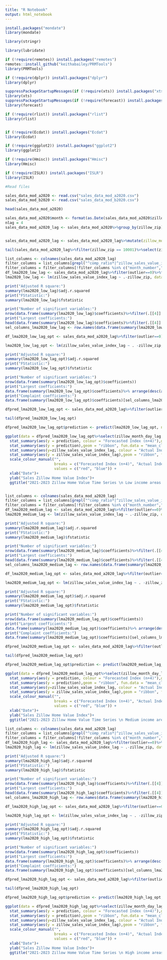 ---
title: "R Notebook"
output: html_notebook
---


```{r}

install.packages("mondate")
library(mondate)

library(stringr)

library(lubridate)

if (!require(remotes)) install.packages("remotes")
remotes::install_github("keithabailey/PRMTools")
library(PRMTools)

if (!require(dplyr)) install.packages("dplyr")
library(dplyr)

suppressPackageStartupMessages(if (!require(xts)) install.packages("xts"))
library(xts)
suppressPackageStartupMessages(if (!require(forecast)) install.packages("forecast") )
library(forecast)

if (!require(rlist)) install.packages("rlist")
library(rlist)


if (!require(Ecdat)) install.packages("Ecdat")
library(Ecdat)

if (!require(ggplot2)) install.packages("ggplot2")
library(ggplot2)

if (!require(Hmisc)) install.packages("Hmisc")
library(Hmisc)

if (!require(ISLR)) install.packages("ISLR")
library(ISLR)
```

```{r}
#Read files

sales_data_mod_a2020 <- read.csv("sales_data_mod_a2020.csv")
sales_data_mod_b2020 <- read.csv("sales_data_mod_b2020.csv")

head(sales_data_mod_a2020)

```


```{r}
sales_data_mod_a2020$month <- format(as.Date(sales_data_mod_a2020$zillow_month_day),"%m")
nlag = 4
sales_data_mod_a2020_lag <- sales_data_mod_a2020%>%group_by(zillow_zip)%>%arrange(desc(zillow_month_day))%>%mutate(zillow_sales_value_index_lag = lag(zillow_sales_value_index, n = nlag),zillow_month_day_lag = lag(zillow_month_day, n = nlag))


sales_data_mod_a2020_lag <- sales_data_mod_a2020_lag%>%mutate(zillow_month_day_lag = ifelse(!is.na(zillow_sales_value_index_lag), zillow_month_day_lag, format(ceiling_date(as.Date(zillow_month_day), "month") + months(nlag) - days(1),"%Y-%m-%d") ))%>%arrange(zillow_zip,zillow_month_day)

tail(sales_data_mod_a2020_lag%>%filter(zillow_zip == 10001)%>%select(zillow_month_day,zillow_month_day_lag,zillow_sales_value_index,zillow_sales_value_index_lag, outlier),nlag*2)


```

```{r}
list_columns <- colnames(sales_data_mod_a2020_lag)
filter_columns = list_columns[grepl("^comp_ratio*|^zillow_sales_value_index|var_zip|^month", list_columns)]
filter_columns = filter_columns[!filter_columns %in% c("month_number","zillow_sales_value_index")]
df_lma2020_low_lag <- sales_data_mod_a2020_lag%>%filter(outlier==0)%>%filter(income_group=="low")%>%filter(!is.na(zillow_sales_value_index_lag))%>%select(filter_columns)
lma2020_low_lag <- lm(zillow_sales_value_index_lag ~ .-zillow_zip, data=df_lma2020_low_lag)  

print("Adjusted R square:")
summary(lma2020_low_lag)$adj.r.squared
print("FStatistic:")
summary(lma2020_low_lag)$fstatistic

print("Number of significant variables:")
nrow(data.frame(summary(lma2020_low_lag)$coefficients)%>%filter(.[[4]] <0.05))
print("Largest coefficients:")
head(data.frame(summary(lma2020_low_lag)$coefficients)%>%filter(.[[4]] <0.05)%>% arrange(desc(abs(Estimate))),20)
sel_columns_lma2020_low_lag <- row.names(data.frame(summary(lma2020_low_lag)$coefficients)%>%filter(.[[4]] <0.05))

```

```{r}
df_lma2020_low_lag_opt <- sales_data_mod_a2020_lag%>%filter(outlier==0)%>%filter(income_group=="low")%>%filter(!is.na(zillow_sales_value_index_lag))%>%select(c(sel_columns_lma2020_low_lag[!grepl("var_zip|^month|*Intercept*",sel_columns_lma2020_low_lag)],var_zip,month,zillow_sales_value_index_lag,zillow_month_day_lag))

lma2020_low_lag_opt <- lm(zillow_sales_value_index_lag ~ . -zillow_zip, data=df_lma2020_low_lag_opt%>%select(!zillow_month_day_lag))

print("Adjusted R square:")
summary(lma2020_low_lag_opt)$adj.r.squared
print("FStatistic:")
summary(lma2020_low_lag_opt)$fstatistic

print("Number of significant variables:")
nrow(data.frame(summary(lma2020_low_lag_opt)$coefficients))
print("Largest coefficients:")
data.frame(summary(lma2020_low_lag_opt)$coefficients)%>% arrange(desc(abs(Estimate)))
print("Complaint coefficients:")
data.frame(summary(lma2020_low_lag_opt)$coefficients)[sel_columns_lma2020_low_lag[grepl("comp_ratio|Intercept",sel_columns_lma2020_low_lag)],]%>% arrange(desc(abs(Estimate)))

dfpred_lma2020_low_lag_opt <- sales_data_mod_a2020_lag%>%filter(outlier==0)%>%filter(income_group=="low")%>%select(c(sel_columns_lma2020_low_lag[!grepl("var_zip|^month|*Intercept*",sel_columns_lma2020_low_lag)],var_zip,month,zillow_sales_value_index_lag,zillow_month_day_lag))

tail(dfpred_lma2020_low_lag_opt)

dfpred_lma2020_low_lag_opt$prediction <- predict(lma2020_low_lag_opt, newdata=dfpred_lma2020_low_lag_opt%>%select(!zillow_month_day_lag))

ggplot(data = dfpred_lma2020_low_lag_opt%>%select(zillow_month_day_lag, prediction, zillow_sales_value_index_lag),aes(x = as.Date(zillow_month_day_lag))) + 
  stat_summary(aes(y = prediction, colour = "Forecasted Index (n+4)"),geom = "line", fun = "mean", size= 1) +
  stat_summary(aes(y = prediction),geom = "ribbon", fun.data = "mean_cl_normal", alpha = 0.1,fill = "red") +
  stat_summary(aes(y=zillow_sales_value_index_lag, colour = "Actual Index"), geom = "line", fun = "mean", size= 1) +
  stat_summary(aes(y = zillow_sales_value_index_lag),geom = "ribbon", fun.data = "mean_cl_normal", alpha = 0.1,fill = "blue") +
  scale_colour_manual("", 
                      breaks = c("Forecasted Index (n+4)", "Actual Index"),
                      values = c("red", "blue")) +
  xlab("Date")+
  ylab("Sales Zillow Home Value Index")+
  ggtitle("2021-2023 Zillow Home Value Time Series \n Low income areas - Forecast (n+4) vs Predicted")



```

```{r}
list_columns <- colnames(sales_data_mod_a2020_lag)
filter_columns = list_columns[grepl("^comp_ratio*|^zillow_sales_value_index|var_zip|^month", list_columns)]
filter_columns = filter_columns[!filter_columns %in% c("month_number","zillow_sales_value_index")]
df_lma2020_medium_lag <- sales_data_mod_a2020_lag%>%filter(outlier==0)%>%filter(income_group=="medium")%>%filter(!is.na(zillow_sales_value_index_lag))%>%select(filter_columns)
lma2020_medium_lag <- lm(zillow_sales_value_index_lag ~ .-zillow_zip, data=df_lma2020_medium_lag)  

print("Adjusted R square:")
summary(lma2020_medium_lag)$adj.r.squared
print("FStatistic:")
summary(lma2020_medium_lag)$fstatistic

print("Number of significant variables:")
nrow(data.frame(summary(lma2020_medium_lag)$coefficients)%>%filter(.[[4]] <0.05))
print("Largest coefficients:")
head(data.frame(summary(lma2020_medium_lag)$coefficients)%>%filter(.[[4]] <0.05)%>% arrange(desc(abs(Estimate))),20)
sel_columns_lma2020_medium_lag <- row.names(data.frame(summary(lma2020_medium_lag)$coefficients)%>%filter(.[[4]] <0.05))

```


```{r}
df_lma2020_medium_lag_opt <- sales_data_mod_a2020_lag%>%filter(outlier==0)%>%filter(income_group=="medium")%>%filter(!is.na(zillow_sales_value_index_lag))%>%select(c(sel_columns_lma2020_medium_lag[!grepl("var_zip|^month|*Intercept*",sel_columns_lma2020_medium_lag)],var_zip,month,zillow_sales_value_index_lag,zillow_month_day_lag))

lma2020_medium_lag_opt <- lm(zillow_sales_value_index_lag ~ . -zillow_zip, data=df_lma2020_medium_lag_opt%>%select(!zillow_month_day_lag))

print("Adjusted R square:")
summary(lma2020_medium_lag_opt)$adj.r.squared
print("FStatistic:")
summary(lma2020_medium_lag_opt)$fstatistic

print("Number of significant variables:")
nrow(data.frame(summary(lma2020_medium_lag_opt)$coefficients))
print("Largest coefficients:")
data.frame(summary(lma2020_medium_lag_opt)$coefficients)%>% arrange(desc(abs(Estimate)))
print("Complaint coefficients:")
data.frame(summary(lma2020_medium_lag_opt)$coefficients)[sel_columns_lma2020_medium_lag[grepl("comp_ratio|Intercept",sel_columns_lma2020_medium_lag)],]%>% arrange(desc(abs(Estimate)))

dfpred_lma2020_medium_lag_opt <- sales_data_mod_a2020_lag%>%filter(outlier==0)%>%filter(income_group=="medium")%>%filter(var_zip != "_11366")%>%select(c(sel_columns_lma2020_medium_lag[!grepl("var_zip|^month|*Intercept*",sel_columns_lma2020_medium_lag)],var_zip,month,zillow_sales_value_index_lag,zillow_month_day_lag))

tail(dfpred_lma2020_medium_lag_opt)

dfpred_lma2020_medium_lag_opt$prediction <- predict(lma2020_medium_lag_opt, newdata=dfpred_lma2020_medium_lag_opt%>%select(!zillow_month_day_lag))

ggplot(data = dfpred_lma2020_medium_lag_opt%>%select(zillow_month_day_lag, prediction, zillow_sales_value_index_lag),aes(x = as.Date(zillow_month_day_lag))) + 
  stat_summary(aes(y = prediction, colour = "Forecasted Index (n+4)"),geom = "line", fun = "mean", size= 1) +
  stat_summary(aes(y = prediction),geom = "ribbon", fun.data = "mean_cl_normal", alpha = 0.1,fill = "red") +
  stat_summary(aes(y=zillow_sales_value_index_lag, colour = "Actual Index"), geom = "line", fun = "mean", size= 1) +
  stat_summary(aes(y = zillow_sales_value_index_lag),geom = "ribbon", fun.data = "mean_cl_normal", alpha = 0.1,fill = "blue") +
  scale_colour_manual("", 
                      breaks = c("Forecasted Index (n+4)", "Actual Index"),
                      values = c("red", "blue")) +
  xlab("Date")+
  ylab("Sales Zillow Home Value Index")+
  ggtitle("2021-2023 Zillow Home Value Time Series \n Medium income areas - Forecast (n+4) vs Predicted")


```


```{r}
list_columns <- colnames(sales_data_mod_a2020_lag)
filter_columns = list_columns[grepl("^comp_ratio*|^zillow_sales_value_index|var_zip|^month", list_columns)]
filter_columns = filter_columns[!filter_columns %in% c("month_number","zillow_sales_value_index")]
df_lma2020_high_lag <- sales_data_mod_a2020_lag%>%filter(outlier==0)%>%filter(income_group=="high")%>%filter(!is.na(zillow_sales_value_index_lag))%>%select(filter_columns)
lma2020_high_lag <- lm(zillow_sales_value_index_lag ~ .-zillow_zip, data=df_lma2020_high_lag)  

print("Adjusted R square:")
summary(lma2020_high_lag)$adj.r.squared
print("FStatistic:")
summary(lma2020_high_lag)$fstatistic

print("Number of significant variables:")
nrow(data.frame(summary(lma2020_high_lag)$coefficients)%>%filter(.[[4]] <0.05))
print("Largest coefficients:")
head(data.frame(summary(lma2020_high_lag)$coefficients)%>%filter(.[[4]] <0.05)%>% arrange(desc(abs(Estimate))),20)
sel_columns_lma2020_high_lag <- row.names(data.frame(summary(lma2020_high_lag)$coefficients)%>%filter(.[[4]] <0.05))

```


```{r}
df_lma2020_high_lag_opt <- sales_data_mod_a2020_lag%>%filter(outlier==0)%>%filter(income_group=="high")%>%filter(!is.na(zillow_sales_value_index_lag))%>%select(c(sel_columns_lma2020_high_lag[!grepl("var_zip|^month|*Intercept*",sel_columns_lma2020_high_lag)],var_zip,month,zillow_sales_value_index_lag,zillow_month_day_lag))

lma2020_high_lag_opt <- lm(zillow_sales_value_index_lag ~ . -zillow_zip, data=df_lma2020_high_lag_opt%>%select(!zillow_month_day_lag))

print("Adjusted R square:")
summary(lma2020_high_lag_opt)$adj.r.squared
print("FStatistic:")
summary(lma2020_high_lag_opt)$fstatistic

print("Number of significant variables:")
nrow(data.frame(summary(lma2020_high_lag_opt)$coefficients))
print("Largest coefficients:")
data.frame(summary(lma2020_high_lag_opt)$coefficients)%>% arrange(desc(abs(Estimate)))
print("Complaint coefficients:")
data.frame(summary(lma2020_high_lag_opt)$coefficients)[sel_columns_lma2020_high_lag[grepl("comp_ratio|Intercept",sel_columns_lma2020_high_lag)],]%>% arrange(desc(abs(Estimate)))

dfpred_lma2020_high_lag_opt <- sales_data_mod_a2020_lag%>%filter(outlier==0)%>%filter(income_group=="high")%>%select(c(sel_columns_lma2020_high_lag[!grepl("var_zip|^month|*Intercept*",sel_columns_lma2020_high_lag)],var_zip,month,zillow_sales_value_index_lag,zillow_month_day_lag))

tail(dfpred_lma2020_high_lag_opt)

dfpred_lma2020_high_lag_opt$prediction <- predict(lma2020_high_lag_opt, newdata=dfpred_lma2020_high_lag_opt%>%select(!zillow_month_day_lag))

ggplot(data = dfpred_lma2020_high_lag_opt%>%select(zillow_month_day_lag, prediction, zillow_sales_value_index_lag),aes(x = as.Date(zillow_month_day_lag))) + 
  stat_summary(aes(y = prediction, colour = "Forecasted Index (n+4)"),geom = "line", fun = "mean", size= 1) +
  stat_summary(aes(y = prediction),geom = "ribbon", fun.data = "mean_cl_normal", alpha = 0.1,fill = "red") +
  stat_summary(aes(y=zillow_sales_value_index_lag, colour = "Actual Index"), geom = "line", fun = "mean", size= 1) +
  stat_summary(aes(y = zillow_sales_value_index_lag),geom = "ribbon", fun.data = "mean_cl_normal", alpha = 0.1,fill = "blue") +
  scale_colour_manual("", 
                      breaks = c("Forecasted Index (n+4)", "Actual Index"),
                      values = c("red", "blue")) +
  xlab("Date")+
  ylab("Sales Zillow Home Value Index")+
  ggtitle("2021-2023 Zillow Home Value Time Series \n High income areas - Forecast (n+4) vs Predicted")

```



